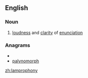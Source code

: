 ==English==

===Noun===
{{en-noun|-}}

# [[loudness]] and [[clarity]] of [[enunciation]]

===Anagrams===
* {{alphagram|ahlmnooppry}}
* [[palynomorph#English|palynomorph]]

[[zh:lamprophony]]